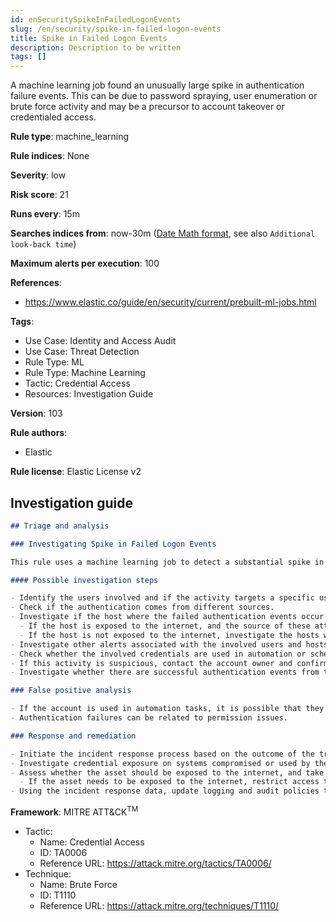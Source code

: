 ```yaml
---
id: enSecuritySpikeInFailedLogonEvents
slug: /en/security/spike-in-failed-logon-events
title: Spike in Failed Logon Events
description: Description to be written
tags: []
---
```


<div id="spike-in-failed-logon-events"></div>

A machine learning job found an unusually large spike in authentication failure events. This can be due to password spraying, user enumeration or brute force activity and may be a precursor to account takeover or credentialed access.

**Rule type**: machine_learning

**Rule indices**: None

**Severity**: low

**Risk score**: 21

**Runs every**: 15m

**Searches indices from**: now-30m ([Date Math format](((ref))/common-options.html#date-math), see also <DocLink id="enSecurityRulesUiCreate" section="set-the-rules-schedule">`Additional look-back time`</DocLink>)

**Maximum alerts per execution**: 100

**References**: 

* https://www.elastic.co/guide/en/security/current/prebuilt-ml-jobs.html

**Tags**: 

* Use Case: Identity and Access Audit
* Use Case: Threat Detection
* Rule Type: ML
* Rule Type: Machine Learning
* Tactic: Credential Access
* Resources: Investigation Guide

**Version**: 103

**Rule authors**: 

* Elastic

**Rule license**: Elastic License v2

## Investigation guide

```markdown
## Triage and analysis

### Investigating Spike in Failed Logon Events

This rule uses a machine learning job to detect a substantial spike in failed authentication events. This could indicate attempts to enumerate users, password spraying, brute force, etc.

#### Possible investigation steps

- Identify the users involved and if the activity targets a specific user or a set of users.
- Check if the authentication comes from different sources.
- Investigate if the host where the failed authentication events occur is exposed to the internet.
  - If the host is exposed to the internet, and the source of these attempts is external, the activity can be related to bot activity and possibly not directed at your organization.
  - If the host is not exposed to the internet, investigate the hosts where the authentication attempts are coming from, as this can indicate that they are compromised and the attacker is trying to move laterally.
- Investigate other alerts associated with the involved users and hosts during the past 48 hours.
- Check whether the involved credentials are used in automation or scheduled tasks.
- If this activity is suspicious, contact the account owner and confirm whether they are aware of it.
- Investigate whether there are successful authentication events from the involved sources. This could indicate a successful brute force or password spraying attack.

### False positive analysis

- If the account is used in automation tasks, it is possible that they are using expired credentials, causing a spike in authentication failures.
- Authentication failures can be related to permission issues.

### Response and remediation

- Initiate the incident response process based on the outcome of the triage.
- Investigate credential exposure on systems compromised or used by the attacker to ensure all compromised accounts are identified. Reset passwords for these accounts and other potentially compromised credentials, such as email, business systems, and web services.
- Assess whether the asset should be exposed to the internet, and take action to reduce your attack surface.
  - If the asset needs to be exposed to the internet, restrict access to remote login services to specific IPs.
- Using the incident response data, update logging and audit policies to improve the mean time to detect (MTTD) and the mean time to respond (MTTR).

```

**Framework**: MITRE ATT&CK<sup>TM</sup>

* Tactic:
    * Name: Credential Access
    * ID: TA0006
    * Reference URL: https://attack.mitre.org/tactics/TA0006/
* Technique:
    * Name: Brute Force
    * ID: T1110
    * Reference URL: https://attack.mitre.org/techniques/T1110/

